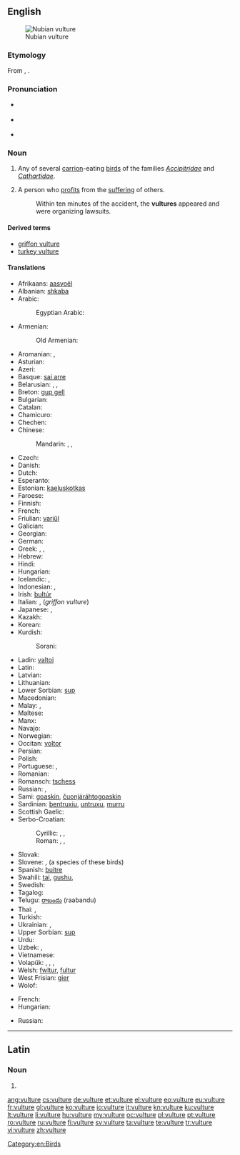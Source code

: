 ==English==
{{wikipedia}}
[[Image:Nubianvulture.jpeg|thumb|Nubian vulture]]

===Etymology===
From {{etyl|la}} {{term|vultur}}, {{term|voltur|lang=la}}.

===Pronunciation===
* {{a|RP}} {{IPA|/ˈvʌltʃəː/}}
* {{a|GenAm}} {{IPA|/ˈvʌltʃɚ/}}
* {{audio|en-us-vulture.ogg|Audio (US)}}

===Noun===
{{en-noun}}

# Any of several [[carrion]]-eating [[bird]]s of the families ''[[Accipitridae]]'' and ''[[Cathartidae]]''.
# {{colloquial}} A person who [[profit]]s from the [[suffering]] of others.
#: Within ten minutes of the accident, the '''vultures''' appeared and were organizing lawsuits.

====Derived terms====
* [[griffon vulture]]
* [[turkey vulture]]

====Translations====
{{trans-top|bird}}
* Afrikaans: [[aasvoël]]
* Albanian: [[shkaba]]
* Arabic: {{t+|ar|نسر|m|tr=nasr|sc=Arab}}
*: Egyptian Arabic: {{tø|arz|نسر|m|tr=nesr|sc=Arab}}
* Armenian: {{t-|hy|անգղ|tr=angġ}}
*: Old Armenian: {{tø|xcl|անգղ|tr=angł|sc=Armn}}
* Aromanian: {{t-|rup|vultur}}, {{t-|rup|ornji}}
* Asturian: {{t-|ast|utre|m}}
* Azeri: {{t-|az|leşyeyən}}
* Basque: [[sai arre]]
* Belarusian: {{t-|be|грыф|m|tr=hryf|sc=Cyrl}}, {{t-|be|сіп|m|tr=sip|sc=Cyrl}}, {{t-|be|белагаловы сіп|m|tr=belahalóvy sip|sc=Cyrl}}
* Breton: [[gup gell]]
* Bulgarian: {{t+|bg|лешояд|m|tr=lešojad|sc=Cyrl}}
* Catalan: {{t-|ca|voltor|m}}
* Chamicuro: {{tø|ccc|tsemo'ye}}
* Chechen: {{tø|ce|аьрзу}}
* Chinese:
*: Mandarin: {{t|cmn|兀鷹|sc=Hani}}, {{t|cmn|兀鹰|tr=wùyīng|sc=Hani}}, {{t+|cmn|雕|tr=diāo|sc=Hani}}
* Czech: {{t+|cs|sup}}
* Danish: {{t-|da|grib|c}}
* Dutch: {{t+|nl|gier|m}}
* Esperanto: {{t-|eo|vulturo}}
* Estonian: [[kaeluskotkas]]
* Faroese: {{t-|fo|gammur}}
* Finnish: {{t+|fi|korppikotka}}
* French: {{t+|fr|vautour|m}}
* Friulian: [[variűl]]
* Galician: {{t-|gl|voitre|m}}
* Georgian: {{t-|ka|ორბი|tr=orbi|sc=Geor}}
* German: {{t+|de|Geier|m}}
* Greek: {{t+|el|γύπας|m|tr=gýpas}}, {{t+|el|όρνιο|n|tr=órnio}}, {{t+|el|όρνεο|n|tr=órneo}}
* Hebrew: {{t+|he|נשר|m|tr=nesher|sc=Hebr}}
* Hindi: {{t-|hi|गिद्ध|tr=giddh|m|sc=Deva}}
* Hungarian: {{t+|hu|keselyű}}
* Icelandic: {{t-|is|gæsagammur}}, {{t+|is|hrægammur|m}}
* Indonesian: {{t+|id|nazar}}, {{t+|id|hering}}
* Irish: [[bultúr]]
* Italian: {{t+|it|avvoltoio|m}}, {{t+|it|grifone|m}} (''griffon vulture'')
* Japanese: {{t-|ja|ハゲタカ|tr=hagetaka|sc=Jpan}}, {{t-|ja|ハゲワシ|tr=hagewashi|sc=Jpan}}
* Kazakh: {{t|kk|құмай|tr=kumay|sc=Cyrl}}
* Korean: {{t+|ko|독수리|tr=doksuri|sc=Kore}}
* Kurdish:
*: Sorani: {{ku-Arab|[[هه‌ڵۆ]]}}
{{trans-mid}}
* Ladin: [[valtoi]]
* Latin: {{t+|la|vultur|m}}
* Latvian: {{t-|lv|baltgalvas grifs|m}}
* Lithuanian: {{t+|lt|grifas}}
* Lower Sorbian: [[sup]]
* Macedonian: {{t-|mk|мршоjадец|m|tr=mršojadec|sc=Cyrl}}
* Malay: {{t-|ms|nasar}}, {{t-|ms|hering}}
* Maltese: {{t-|mt|avultun|m}}
* Manx: {{t-|gv|ushag chonvayrtagh}}
* Navajo: {{tø|nv|jeeshóóʼ}}
* Norwegian: {{t-|no|gribb|m}}
* Occitan: [[voltor]]
* Persian: {{t+|fa|کرکس|tr=karkas}}
* Polish: {{t+|pl|sęp|m}}
* Portuguese: {{t+|pt|abutre|m}}, {{t+|pt|urubu|m}}
* Romanian: {{t+|ro|vultur|m}}
* Romansch: [[tschess]]
* Russian: {{t+|ru|гриф|m|tr=grif|sc=Cyrl}}, {{t+|ru|стервятник|tr=stervjátnik}}
* Sami: [[goaskin]], [[čuonjáráhtogoaskin]]
* Sardinian: [[bentruxiu]], [[untruxu]], [[murru]]
* Scottish Gaelic: {{t-|gd|fang|f}}
* Serbo-Croatian:
*: Cyrillic: {{t-|sh|суп|m|sc=Cyrl}}, {{t-|sh|лешинар|m|sc=Cyrl}}, {{t-|sh|стрвинар|m|sc=Cyrl}}
*: Roman: {{t-|sh|sup|m}}, {{t-|sh|lešinar|m}}, {{t-|sh|strvinar|m}}
* Slovak: {{t-|sk|sup|m}}
* Slovene: {{t-|sl|mrhovinar|m}}, {{t+|sl|jastreb|m}} (a species of these birds)
* Spanish: [[buitre]] {{m}}
* Swahili: [[tai]], [[gushu]], {{t-|sw|tumbusi}}
* Swedish: {{t+|sv|gam|c}}
* Tagalog: {{t-|tl|buitre}}
* Telugu: [[రాబందు]] (raabandu)
* Thai: {{t-|th|อีแร้ง|tr=ee ráeng|sc=Thai}}, {{t-|th|แร้ง|tr=ráeng|sc=Thai}}
* Turkish: {{t+|tr|akbaba}}
* Ukrainian: {{t-|uk|гриф|m|tr=hryf|sc=Cyrl}}, {{t-|uk|падальник|m|tr=pádalʹnyk|sc=Cyrl}}
* Upper Sorbian: [[sup]]
* Urdu: {{t-|ur|گدھ|tr=giddh|m}}
* Uzbek: {{t-|uz|jo'rchi}}, {{t-|uz|kalxat}}
* Vietnamese: {{t+|vi|kền kền}}
* Volapük: {{qualifier|male or female}} {{t+|vo|vultur}}, {{qualifier|male}} {{t-|vo|hivultur}}, {{qualifier|female}} {{t-|vo|jivultur}}, {{qualifier|offspring, baby}} {{t-|vo|vulturül}}
* Welsh: [[fwltur]], [[fultur]]
* West Frisian: [[gier]]
* Wolof: {{t+|wo|tan|alt=tan mi}}
{{trans-bottom}}

{{trans-top|person}}
* French: {{t+|fr|charognard|m}}
* Hungarian: {{t+|hu|hiéna}}
{{trans-mid}}
* Russian: {{t+|ru|стервятник|tr=stervjátnik}}
{{trans-bottom}}

[[Category:en:Birds]]

----

==Latin==

===Noun===
{{la-noun-form|vulture}}

# {{inflection of|vultur|vultur|abl|s|lang=la}}

[[ang:vulture]]
[[cs:vulture]]
[[de:vulture]]
[[et:vulture]]
[[el:vulture]]
[[eo:vulture]]
[[eu:vulture]]
[[fr:vulture]]
[[gl:vulture]]
[[ko:vulture]]
[[io:vulture]]
[[it:vulture]]
[[kn:vulture]]
[[ku:vulture]]
[[lt:vulture]]
[[li:vulture]]
[[hu:vulture]]
[[my:vulture]]
[[oc:vulture]]
[[pl:vulture]]
[[pt:vulture]]
[[ro:vulture]]
[[ru:vulture]]
[[fi:vulture]]
[[sv:vulture]]
[[ta:vulture]]
[[te:vulture]]
[[tr:vulture]]
[[vi:vulture]]
[[zh:vulture]]